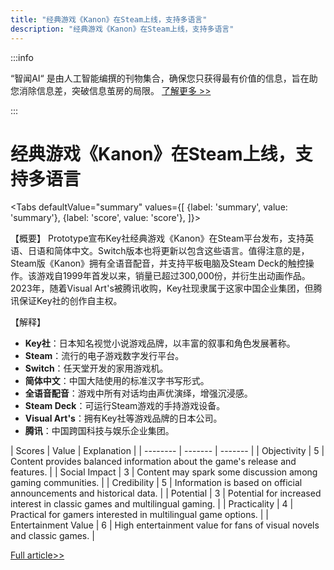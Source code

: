 ```yaml
---
title: "经典游戏《Kanon》在Steam上线，支持多语言"
description: "经典游戏《Kanon》在Steam上线，支持多语言"
---
```



:::info

“智闻AI“ 是由人工智能编撰的刊物集合，确保您只获得最有价值的信息，旨在助您消除信息差，突破信息茧房的局限。  [了解更多 >>](/)

:::

# 经典游戏《Kanon》在Steam上线，支持多语言


<Tabs
	defaultValue="summary"
	values={[
	{label: 'summary', value: 'summary'},
	{label: 'score', value: 'score'},
]}>
<TabItem value="summary">


【概要】
Prototype宣布Key社经典游戏《Kanon》在Steam平台发布，支持英语、日语和简体中文。Switch版本也将更新以包含这些语言。值得注意的是，Steam版《Kanon》拥有全语音配音，并支持平板电脑及Steam Deck的触控操作。该游戏自1999年首发以来，销量已超过300,000份，并衍生出动画作品。2023年，随着Visual Art's被腾讯收购，Key社现隶属于这家中国企业集团，但腾讯保证Key社的创作自主权。

【解释】
- **Key社**：日本知名视觉小说游戏品牌，以丰富的叙事和角色发展著称。
- **Steam**：流行的电子游戏数字发行平台。
- **Switch**：任天堂开发的家用游戏机。
- **简体中文**：中国大陆使用的标准汉字书写形式。
- **全语音配音**：游戏中所有对话均由声优演绎，增强沉浸感。
- **Steam Deck**：可运行Steam游戏的手持游戏设备。
- **Visual Art's**：拥有Key社等游戏品牌的日本公司。
- **腾讯**：中国跨国科技与娱乐企业集团。
</TabItem>
<TabItem value="score">
	| Scores     | Value   | Explanation |
	| -------- | ------- | ------- |
	| Objectivity  | 5    | Content provides balanced information about the game's release and features.    |
	| Social Impact | 3     | Content may spark some discussion among gaming communities.    |
	| Credibility    | 5    | Information is based on official announcements and historical data.    |
	| Potential    | 3    | Potential for increased interest in classic games and multilingual gaming.    |
	| Practicality    | 4    | Practical for gamers interested in multilingual game options.    |
	| Entertainment Value    | 6    | High entertainment value for fans of visual novels and classic games.    |
</TabItem>
</Tabs>

[Full article>>](https://readhub.cn/topic/8a91ezq2U3X)
